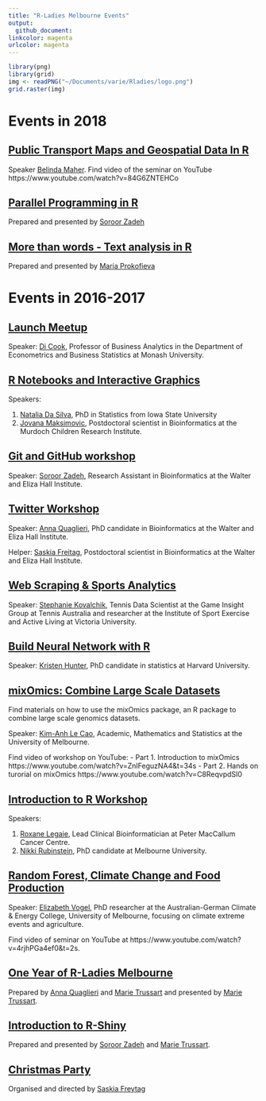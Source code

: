 ```yaml
---
title: "R-Ladies Melbourne Events"
output:
  github_document:
linkcolor: magenta
urlcolor: magenta
---
```


```r
library(png)
library(grid)
img <- readPNG("~/Documents/varie/Rladies/logo.png")
grid.raster(img)
```

\clearpage

# Events in 2018

## [Public Transport Maps and Geospatial Data In R](https://github.com/R-LadiesMelbourne/2018-02-12_PublicTransportMaps_and_GeospatialDataInR)

Speaker [Belinda Maher](https://twitter.com/mingabelle). 
Find video of the seminar on YouTube https://www.youtube.com/watch?v=84G6ZNTEHCo 

## [Parallel Programming in R](https://github.com/R-LadiesMelbourne/2018-03-15_Parallelprogramming_in_R)

Prepared and presented by [Soroor Zadeh](https://github.com/soroorh)

## [More than words - Text analysis in R](https://github.com/R-LadiesMelbourne/2018-04-17_Text_Aanalysis_in_R)

Prepared and presented by [Maria Prokofieva](https://www.vu.edu.au/contact-us/maria-prokofieva)


# Events in 2016-2017

## [Launch Meetup](https://github.com/R-LadiesMelbourne/2016-10-18-Launch-Meetup) 

Speaker: [Di Cook](https://monash.edu/research/explore/en/persons/dianne-cook(be6154be-91fd-4bed-bf30-d1da98e88212).html), Professor of Business Analytics in the Department of Econometrics and Business Statistics at Monash University.

## [R Notebooks and Interactive Graphics](https://github.com/R-LadiesMelbourne/2017-02-20-RNotebooksAheatmapInteractiveGraphics)

Speakers:

  1. [Natalia Da Silva](http://ndasilva.public.iastate.edu/), PhD in Statistics from Iowa State University
  2. [Jovana Maksimovic](https://www.mcri.edu.au/users/dr-jovana-maksimovic), Postdoctoral scientist in Bioinformatics at the Murdoch Children Research Institute.

## [Git and GitHub workshop](https://github.com/R-LadiesMelbourne/2017-04-05-Git-Workshop)

Speaker: [Soroor Zadeh](https://twitter.com/SoroorHediyeh?lang=en), Research Assistant in Bioinformatics at the Walter and Eliza Hall Institute.

## [Twitter Workshop](https://github.com/R-LadiesMelbourne/2017-05-22-Twitter-Workshop)

Speaker: [Anna Quaglieri](https://github.com/annaquaglieri16), PhD candidate in Bioinformatics at the Walter and Eliza Hall Institute.

Helper: [Saskia Freitag](https://twitter.com/trashystats), Postdoctoral scientist in Bioinformatics at the Walter and Eliza Hall Institute.

## [Web Scraping & Sports Analytics](https://github.com/R-LadiesMelbourne/2017-06-15-Web-ScrapingAndSportsAnalytics)

Speaker: [Stephanie Kovalchik](http://on-the-t.com/), Tennis Data Scientist at the Game Insight Group at Tennis Australia and researcher at the Institute of Sport Exercise and Active Living at Victoria University.

## [Build Neural Network with R](https://github.com/R-LadiesMelbourne/2017-07-17-BuildNeuralNetwork)

Speaker: [Kristen Hunter](https://statistics.fas.harvard.edu/people/kristen-hunter), PhD candidate in statistics at Harvard University.

## [mixOmics: Combine Large Scale Datasets](https://github.com/R-LadiesMelbourne/2017-08-22-combine-large-scale-dataset-workshop)

Find materials on how to use the mixOmics package, an R package to combine large scale genomics datasets.

Speaker: [Kim-Anh Le Cao](https://findanexpert.unimelb.edu.au/display/person791255), Academic, Mathematics and Statistics at the University of Melbourne.

Find video of workshop on YouTube:
- Part 1. Introduction to mixOmics https://www.youtube.com/watch?v=ZnIFeguzNA4&t=34s
- Part 2. Hands on turorial on mixOmics https://www.youtube.com/watch?v=C8ReqvpdSI0

## [Introduction to R Workshop](https://github.com/R-LadiesMelbourne/2017-09-23-Introduction_to_R_workshop)

Speakers:

  1. [Roxane Legaie](https://twitter.com/RoxaneLegaie), Lead Clinical Bioinformatician at Peter MacCallum Cancer Centre.
  2. [Nikki Rubinstein](https://twitter.com/nikkirubinstein), PhD candidate at Melbourne University.

## [Random Forest, Climate Change and Food Production](https://github.com/R-LadiesMelbourne/2017-10-25-ClimateChange_and_RandomForest)

Speaker: [Elizabeth Vogel](https://twitter.com/evbln), PhD researcher at the Australian-German Climate & Energy College, University of Melbourne, focusing on climate extreme events and agriculture.

Find video of seminar on YouTube at https://www.youtube.com/watch?v=4rjhPGa4ef0&t=2s. 

## [One Year of R-Ladies Melbourne](https://github.com/R-LadiesMelbourne/2017-10-25_OneYearOfRLadiesMelbourne)

Prepared by [Anna Quaglieri](https://github.com/annaquaglieri16) and [Marie Trussart](https://www.researchgate.net/profile/Marie_Trussart) and presented by [Marie Trussart](https://www.researchgate.net/profile/Marie_Trussart).

## [Introduction to R-Shiny](https://github.com/R-LadiesMelbourne/2017-11-23-Introduction-To-RShiny)

Prepared and presented by [Soroor Zadeh](https://github.com/soroorh) and [Marie Trussart](https://www.researchgate.net/profile/Marie_Trussart).

## [Christmas Party](https://github.com/R-LadiesMelbourne/2017-12-14_Christmas-Party)

Organised and directed by [Saskia Freytag](https://github.com/SaskiaFreytag)



